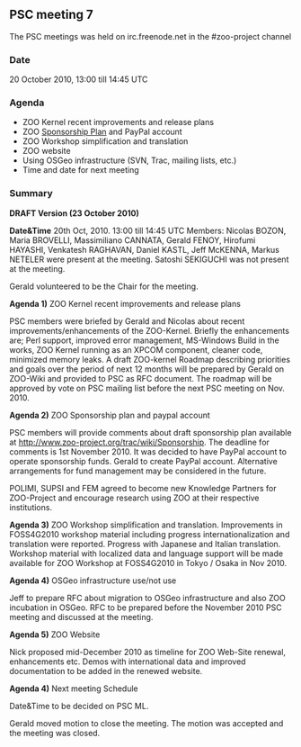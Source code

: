 
== PSC meeting 7 ==

The PSC meetings was held on irc.freenode.net in the #zoo-project channel

=== Date ===

20 October 2010, 13:00 till 14:45 UTC

=== Agenda ===

*ZOO Kernel recent improvements and release plans
*ZOO [http://www.zoo-project.org/trac/wiki/Sponsorship Sponsorship Plan] and PayPal account
*ZOO Workshop simplification and translation 
*ZOO website
*Using OSGeo infrastructure (SVN, Trac, mailing lists, etc.)
*Time and date for next meeting

=== Summary ===
'''DRAFT Version (23 October 2010)'''

'''Date&Time'''  20th Oct, 2010. 13:00 till 14:45 UTC Members: Nicolas BOZON, Maria BROVELLI, Massimiliano CANNATA, Gerald FENOY, Hirofumi HAYASHI, Venkatesh RAGHAVAN, Daniel KASTL, Jeff McKENNA, Markus NETELER were present at the meeting. Satoshi SEKIGUCHI was not present at the meeting.

Gerald volunteered to be the Chair for the meeting.

'''Agenda 1)''' ZOO Kernel recent improvements and release plans

PSC members were briefed by Gerald and Nicolas about recent improvements/enhancements of the ZOO-Kernel. Briefly the 
enhancements are; Perl support, improved error management,
MS-Windows Build in the works, ZOO Kernel running as an 
XPCOM component, cleaner code, minimized memory leaks.
A draft ZOO-kernel Roadmap describing priorities and goals over
the period of next 12 months will be prepared by Gerald on ZOO-Wiki
and provided to PSC as RFC document. The roadmap will be approved
by vote on PSC mailing list before the next PSC meeting on 
Nov. 2010.  

'''Agenda 2)'''  ZOO Sponsorship plan and paypal account

PSC members will provide comments about draft sponsorship
plan available at http://www.zoo-project.org/trac/wiki/Sponsorship.
The deadline for comments is 1st November 2010. It was decided 
to have PayPal account to operate sponsorship funds. Gerald
to create PayPal account. Alternative arrangements for
fund management may be considered in the future.

POLIMI, SUPSI and FEM agreed to become new Knowledge Partners for 
ZOO-Project and encourage research using ZOO at their respective
institutions.

'''Agenda 3)''' ZOO Workshop simplification and translation.
Improvements in FOSS4G2010 workshop material including
progress internationalization and translation were reported.
Progress with Japanese and Italian translation. Workshop
material with localized data and language support will be
made available for ZOO Workshop at FOSS4G2010 in Tokyo / Osaka
in Nov 2010.

'''Agenda 4)''' OSGeo infrastructure use/not use

Jeff to prepare RFC about migration to OSGeo infrastructure and
also ZOO incubation in OSGeo. RFC to be prepared before the
November 2010 PSC meeting and discussed at the meeting.

'''Agenda 5)''' ZOO Website

Nick proposed mid-December 2010 as timeline for ZOO Web-Site 
renewal, enhancements etc. Demos with international data and
improved documentation to be added in the renewed website.

'''Agenda 4)''' Next meeting Schedule

Date&Time to be decided on PSC ML.

Gerald moved motion to close the meeting. The motion was accepted and the meeting was closed.



